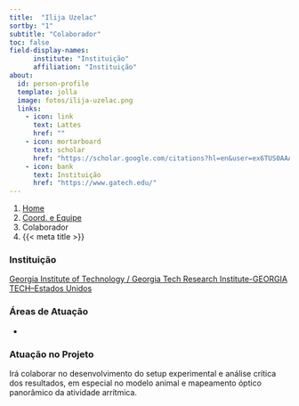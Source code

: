 ```yaml
---
title:  "Ilija Uzelac"
sortby: "1"
subtitle: "Colaborador"
toc: false
field-display-names:
      institute: "Instituição"
      affiliation: "Instituição"
about:
  id: person-profile
  template: jolla
  image: fotos/ilija-uzelac.png
  links:
    - icon: link
      text: Lattes
      href: ""
    - icon: mortarboard
      text: scholar
      href: "https://scholar.google.com/citations?hl=en&user=ex6TUS0AAAAJ"
    - icon: bank
      text: Instituição
      href: "https://www.gatech.edu/"
---
```


```{=html}
<nav aria-label="breadcrumb">
  <ol class="breadcrumb">
    <li class="breadcrumb-item"><a href="../../index.html">Home</a></li>
    <li class="breadcrumb-item"><a href="../coord-equipe.html">Coord. e Equipe</a></li>
    <li class="breadcrumb-item active">Colaborador</li>
    <li class="breadcrumb-item active" aria-current="page">{{< meta title >}}</li>
  </ol>
</nav>
```
:::{#person-profile}
:::

### Instituição

[Georgia Institute of Technology / Georgia Tech Research Institute-GEORGIA TECH--Estados Unidos](https://www.gatech.edu/)

### Áreas de Atuação

-

### Atuação no Projeto

Irá colaborar no desenvolvimento do setup experimental e análise crítica dos resultados, em especial no modelo animal e mapeamento óptico panorâmico da atividade arrítmica.
